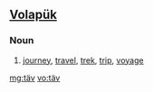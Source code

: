 ==[[Volapük]]==

===Noun===
{{infl|vo|noun}}

#  [[journey]], [[travel]], [[trek]], [[trip]], [[voyage]]

[[mg:täv]]
[[vo:täv]]